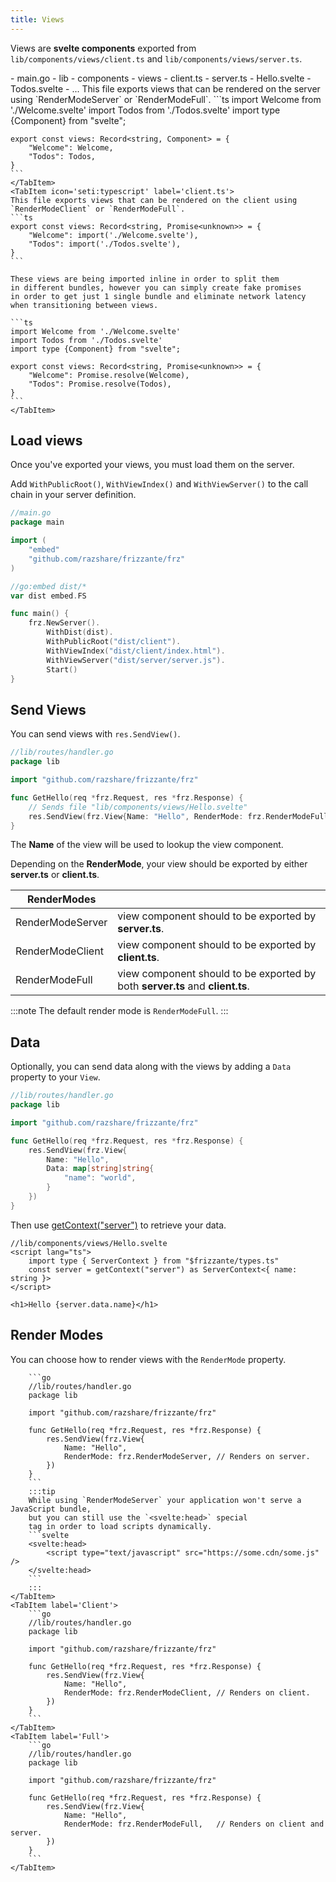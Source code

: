```yaml
---
title: Views
---
```



Views are **svelte components** exported from 
`lib/components/views/client.ts` 
and 
`lib/components/views/server.ts`.

<FileTree>
    - main.go
    - lib
        - components
            - views
                - client.ts
                - server.ts
                - Hello.svelte
                - Todos.svelte
                - ...
</FileTree>

<Tabs>
    <TabItem icon='seti:typescript' label='server.ts'>
    This file exports views that can be rendered on the server using 
    `RenderModeServer` or `RenderModeFull`.
    ```ts
    import Welcome from './Welcome.svelte'
    import Todos from './Todos.svelte'
    import type {Component} from "svelte";

    export const views: Record<string, Component> = {
        "Welcome": Welcome,
        "Todos": Todos,
    }
    ```
    </TabItem>
    <TabItem icon='seti:typescript' label='client.ts'>
    This file exports views that can be rendered on the client using `RenderModeClient` or `RenderModeFull`.
    ```ts
    export const views: Record<string, Promise<unknown>> = {
        "Welcome": import('./Welcome.svelte'),
        "Todos": import('./Todos.svelte'),
    }
    ```
    
    These views are being imported inline in order to split them 
    in different bundles, however you can simply create fake promises
    in order to get just 1 single bundle and eliminate network latency
    when transitioning between views.
    
    ```ts
    import Welcome from './Welcome.svelte'
    import Todos from './Todos.svelte'
    import type {Component} from "svelte";

    export const views: Record<string, Promise<unknown>> = {
        "Welcome": Promise.resolve(Welcome),
        "Todos": Promise.resolve(Todos),
    }
    ```
    </TabItem>
</Tabs>

## Load views

Once you've exported your views, you must load them on the server.

Add `WithPublicRoot()`, `WithViewIndex()` and `WithViewServer()` to the 
call chain in your server definition.

```go
//main.go
package main

import (
	"embed"
	"github.com/razshare/frizzante/frz"
)

//go:embed dist/*
var dist embed.FS

func main() {
	frz.NewServer().
		WithDist(dist).
		WithPublicRoot("dist/client").
		WithViewIndex("dist/client/index.html").
		WithViewServer("dist/server/server.js").
		Start()
}
```

## Send Views

You can send views with `res.SendView()`.

```go
//lib/routes/handler.go
package lib

import "github.com/razshare/frizzante/frz"

func GetHello(req *frz.Request, res *frz.Response) {
    // Sends file "lib/components/views/Hello.svelte"
    res.SendView(frz.View{Name: "Hello", RenderMode: frz.RenderModeFull}) 
}
```

The **Name** of the view will be used to lookup the view component.

Depending on the **RenderMode**, your view should be exported by either **server.ts** or **client.ts**.

| RenderModes |  |
|------------|--------|
| RenderModeServer | view component should to be exported by **server.ts**. |
| RenderModeClient | view component should to be exported by **client.ts**. |
| RenderModeFull | view component should to be exported by both **server.ts** and **client.ts**. |

:::note
The default render mode is `RenderModeFull`.
:::

## Data

Optionally, you can send data along with the views by adding a `Data` property to your `View`.

```go
//lib/routes/handler.go
package lib

import "github.com/razshare/frizzante/frz"

func GetHello(req *frz.Request, res *frz.Response) {
    res.SendView(frz.View{ 
		Name: "Hello",
		Data: map[string]string{
			"name": "world",
		}
	}) 
}
```

Then use [getContext("server")](https://svelte.dev/docs/svelte/context) to retrieve your data.

```svelte
//lib/components/views/Hello.svelte
<script lang="ts">
    import type { ServerContext } from "$frizzante/types.ts"
    const server = getContext("server") as ServerContext<{ name: string }>
</script>

<h1>Hello {server.data.name}</h1>
```

## Render Modes

You can choose how to render views with the `RenderMode` property.

<Tabs>
    <TabItem label='Server'>
    
        ```go
        //lib/routes/handler.go
        package lib

        import "github.com/razshare/frizzante/frz"

        func GetHello(req *frz.Request, res *frz.Response) {
            res.SendView(frz.View{
                Name: "Hello",
                RenderMode: frz.RenderModeServer, // Renders on server.
            })
        }
        ```
        :::tip
        While using `RenderModeServer` your application won't serve a JavaScript bundle,
        but you can still use the `<svelte:head>` special
        tag in order to load scripts dynamically.
        ```svelte
        <svelte:head>
            <script type="text/javascript" src="https://some.cdn/some.js" />
        </svelte:head>
        ```
        :::
    </TabItem>
    <TabItem label='Client'>
        ```go
        //lib/routes/handler.go
        package lib

        import "github.com/razshare/frizzante/frz"

        func GetHello(req *frz.Request, res *frz.Response) {
            res.SendView(frz.View{
                Name: "Hello",
                RenderMode: frz.RenderModeClient, // Renders on client.
            })
        }
        ```
    </TabItem>
    <TabItem label='Full'>
        ```go
        //lib/routes/handler.go
        package lib

        import "github.com/razshare/frizzante/frz"

        func GetHello(req *frz.Request, res *frz.Response) {
            res.SendView(frz.View{
                Name: "Hello",
                RenderMode: frz.RenderModeFull,   // Renders on client and server.
            })
        }
        ```
    </TabItem>
</Tabs>